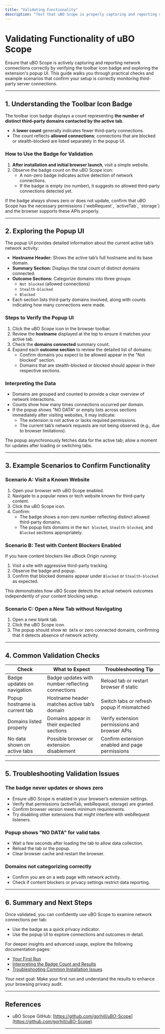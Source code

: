 ```yaml
---
title: "Validating Functionality"
description: "Test that uBO Scope is properly capturing and reporting connections by interpreting icon badges and exploring the popup UI. Provides sample scenarios and checks to confirm your setup is operational."
---
```


# Validating Functionality of uBO Scope

Ensure that uBO Scope is actively capturing and reporting network connections correctly by verifying the toolbar icon badge and exploring the extension's popup UI. This guide walks you through practical checks and example scenarios that confirm your setup is correctly monitoring third-party server connections.

---

## 1. Understanding the Toolbar Icon Badge

The toolbar icon badge displays a count representing **the number of distinct third-party domains contacted by the active tab**.

- A **lower count** generally indicates fewer third-party connections.
- The count reflects **allowed connections**; connections that are blocked or stealth-blocked are listed separately in the popup UI.

### How to Use the Badge for Validation

1. **After installation and initial browser launch**, visit a simple website.
2. Observe the badge count on the uBO Scope icon:
   - A non-zero badge indicates active detection of network connections.
   - If the badge is empty (no number), it suggests no allowed third-party connections detected yet.

<Tip>
If the badge always shows zero or does not update, confirm that uBO Scope has the necessary permissions (`webRequest`, `activeTab`, `storage`) and the browser supports these APIs properly.
</Tip>

---

## 2. Exploring the Popup UI

The popup UI provides detailed information about the current active tab’s network activity:

- **Hostname Header:** Shows the active tab’s full hostname and its base domain.
- **Summary Section:** Displays the total count of distinct domains connected.
- **Outcome Sections:** Categorize domains into three groups:
  - `Not blocked` (allowed connections)
  - `Stealth-blocked`
  - `Blocked`
- Each section lists third-party domains involved, along with counts indicating how many connections were made.

### Steps to Verify the Popup UI

1. Click the uBO Scope icon in the browser toolbar.
2. Review the **hostname** displayed at the top to ensure it matches your active tab.
3. Check the **domains connected** summary count.
4. Expand each **outcome section** to review the detailed list of domains:
   - Confirm domains you expect to be allowed appear in the "Not blocked" section.
   - Domains that are stealth-blocked or blocked should appear in their respective sections.

### Interpreting the Data

- Domains are grouped and counted to provide a clear overview of network interactions.
- Counts show how many times connections occurred per domain.
- If the popup shows "NO DATA" or empty lists across sections immediately after visiting websites, it may indicate:
  - The extension is not active or lacks required permissions.
  - The current tab’s network requests are not being observed (e.g., due to browser limitations).

<Note>
The popup asynchronously fetches data for the active tab; allow a moment for updates after loading or switching tabs.
</Note>

---

## 3. Example Scenarios to Confirm Functionality

### Scenario A: Visit a Known Website

1. Open your browser with uBO Scope enabled.
2. Navigate to a popular news or tech website known for third-party content.
3. Click the uBO Scope icon.
4. Confirm:
   - The badge shows a non-zero number reflecting distinct allowed third-party domains.
   - The popup lists domains in the `Not blocked`, `Stealth-blocked`, and `Blocked` sections appropriately.

### Scenario B: Test with Content Blockers Enabled

If you have content blockers like uBlock Origin running:

1. Visit a site with aggressive third-party tracking.
2. Observe the badge and popup.
3. Confirm that blocked domains appear under `Blocked` or `Stealth-blocked` as expected.

This demonstrates how uBO Scope detects the actual network outcomes independently of your content blocking setup.

### Scenario C: Open a New Tab without Navigating

1. Open a new blank tab.
2. Click the uBO Scope icon.
3. The popup should show `NO DATA` or zero connected domains, confirming that it detects absence of network activity.

---

## 4. Common Validation Checks

| Check                             | What to Expect                                       | Troubleshooting Tip                             |
|----------------------------------|-----------------------------------------------------|------------------------------------------------|
| Badge updates on navigation       | Badge updates with number reflecting connections    | Reload tab or restart browser if static        |
| Popup hostname is current tab     | Hostname header matches active tab’s domain         | Switch tabs or refresh popup if mismatched    |
| Domains listed properly           | Domains appear in their expected sections            | Verify extension permissions and browser APIs |
| No data shown on active tabs      | Possible browser or extension disablement            | Confirm extension enabled and page permissions |

---

## 5. Troubleshooting Validation Issues

### The badge never updates or shows zero

- Ensure uBO Scope is enabled in your browser’s extension settings.
- Verify that permissions (activeTab, webRequest, storage) are granted.
- Confirm browser version meets minimum requirements.
- Try disabling other extensions that might interfere with webRequest listeners.

### Popup shows "NO DATA" for valid tabs

- Wait a few seconds after loading the tab to allow data collection.
- Reload the tab or the popup.
- Clear browser cache and restart the browser.

### Domains not categorizing correctly

- Confirm you are on a web page with network activity.
- Check if content blockers or privacy settings restrict data reporting.

---

## 6. Summary and Next Steps

Once validated, you can confidently use uBO Scope to examine network connections per tab:

- Use the badge as a quick privacy indicator.
- Use the popup UI to explore connections and outcomes in detail.

For deeper insights and advanced usage, explore the following documentation pages:

- [Your First Run](/getting-started/getting-first-results/your-first-run)
- [Interpreting the Badge Count and Results](/guides/getting-started-workflows/interpreting-badge-count)
- [Troubleshooting Common Installation Issues](/getting-started/getting-first-results/troubleshooting-common-issues)

Your next goal: Make your first run and understand the results to enhance your browsing privacy audit.

---

## References

- uBO Scope GitHub: [https://github.com/gorhill/uBO-Scope](https://github.com/gorhill/uBO-Scope)

---